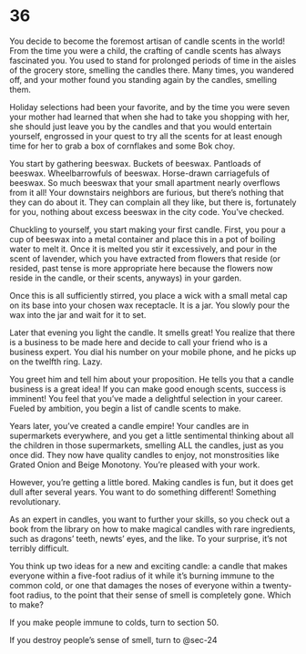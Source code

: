 # 36 {#sec-36}

You decide to become the foremost artisan of candle scents in the world! From the time you were a child, the crafting of candle scents has always fascinated you. You used to stand for prolonged periods of time in the aisles of the grocery store, smelling the candles there. Many times, you wandered off, and your mother found you standing again by the candles, smelling them.

Holiday selections had been your favorite, and by the time you were seven your mother had learned that when she had to take you shopping with her, she should just leave you by the candles and that you would entertain yourself, engrossed in your quest to try all the scents for at least enough time for her to grab a box of cornflakes and some Bok choy. 

You start by gathering beeswax. Buckets of beeswax. Pantloads of beeswax. Wheelbarrowfuls of beeswax. Horse-drawn carriagefuls of beeswax. So much beeswax that your small apartment nearly overflows from it all! Your downstairs neighbors are furious, but there’s nothing that they can do about it. They can complain all they like, but there is, fortunately for you, nothing about excess beeswax in the city code. You’ve checked.

Chuckling to yourself, you start making your first candle. First, you pour a cup of beeswax into a metal container and place this in a pot of boiling water to melt it. Once it is melted you stir it excessively, and pour in the scent of lavender, which you have extracted from flowers that reside (or resided, past tense is more appropriate here because the flowers now reside in the candle, or their scents, anyways) in your garden.

Once this is all sufficiently stirred, you place a wick with a small metal cap on its base into your chosen wax receptacle. It is a jar. You slowly pour the wax into the jar and wait for it to set.

Later that evening you light the candle. It smells great! You realize that there is a business to be made here and decide to call your friend who is a business expert. You dial his number on your mobile phone, and he picks up on the twelfth ring. Lazy. 

You greet him and tell him about your proposition. He tells you that a candle business is a great idea! If you can make good enough scents, success is imminent! You feel that you’ve made a delightful selection in your career. Fueled by ambition, you begin a list of candle scents to make.



Years later, you’ve created a candle empire! Your candles are in supermarkets everywhere, and you get a little sentimental thinking about all the children in those supermarkets, smelling ALL the candles, just as you once did. They now have quality candles to enjoy, not monstrosities like Grated Onion and Beige Monotony. You’re pleased with your work.

However, you’re getting a little bored. Making candles is fun, but it does get dull after several years. You want to do something different! Something revolutionary.

As an expert in candles, you want to further your skills, so you check out a book from the library on how to make magical candles with rare ingredients, such as dragons’ teeth, newts’ eyes, and the like. To your surprise, it’s not terribly difficult. 

You think up two ideas for a new and exciting candle: a candle that makes everyone within a five-foot radius of it while it’s burning immune to the common cold, or one that damages the noses of everyone within a twenty-foot radius, to the point that their sense of smell is completely gone. Which to make?

If you make people immune to colds, turn to section 50.

If you destroy people’s sense of smell, turn to @sec-24
